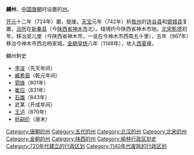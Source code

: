 '''麟州'''，[[中国|中国]][[唐朝|唐朝]]时设置的[[州|州]]。

[[开元|开元]]十二年（724年）置，旋废。[[天宝_(唐朝)|天宝]]元年（742年）析[[胜州|胜州]]的[[连谷县|连谷县]]和[[银城县|银城县]]复置，[[治所|治所]]在[[新秦县|新秦县]]（今[[陕西省|陕西省]][[神木市|神木市]]北）。辖境约今陕西省神木市地。[[北宋|北宋]][[乾德_(北宋)|乾德]]初年，移治吴儿堡（今陕西省神木市，一说在今神木市西南五十里），五年（967年）移治今神木市西北杨家城。[[金朝|金朝]][[皇统|皇统]]八年（1148年），地入[[西夏|西夏]]废。
;麟州刺史
* [[李浚|李浚]]（先天年间）
* [[臧希晏|臧希晏]]（乾元年间）
* [[郭鋒_(唐朝)|郭锋]]（801年）
* [[崔应|崔应]]（831年）
* [[石雄|石雄]]（843年）
* 武某（开成年间）
* [[王泸|王泸]]（870年）
* [[折嗣伦|折嗣伦]]（唐末）

{{五代行政區劃|nocat}}
{{十國行政區劃|nocat}}
{{北宋行政区划|nocat}}
{{陕西行政区划小作品}}
{{DEFAULTSORT:L}}
[[Category:唐朝的州|Category:唐朝的州]]
[[Category:五代的州|Category:五代的州]]
[[Category:北汉的州|Category:北汉的州]]
[[Category:北宋的州|Category:北宋的州]]
[[Category:金朝的州|Category:金朝的州]]
[[Category:陕西的州|Category:陕西的州]]
[[Category:榆林行政区划史|Category:榆林行政区划史]]
[[Category:720年代建立的行政区划|Category:720年代建立的行政区划]]
[[Category:1140年代废除的行政区划|Category:1140年代废除的行政区划]]